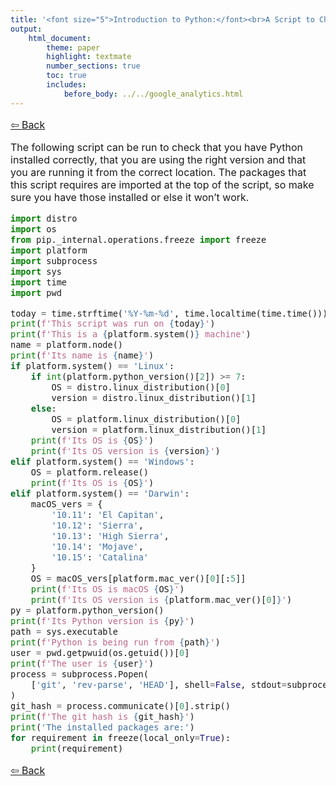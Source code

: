 ```yaml
---
title: '<font size="5">Introduction to Python:</font><br>A Script to Check Your Installation and Packages'
output:
    html_document:
        theme: paper
        highlight: textmate
        number_sections: true
        toc: true
        includes:
            before_body: ../../google_analytics.html
---
```


<font size="3">

[⇦ Back](../../python.html)

The following script can be run to check that you have Python installed correctly, that you are using the right version and that you are running it from the correct location. The packages that this script requires are imported at the top of the script, so make sure you have those installed or else it won't work.

```python
import distro
import os
from pip._internal.operations.freeze import freeze
import platform
import subprocess
import sys
import time
import pwd

today = time.strftime('%Y-%m-%d', time.localtime(time.time()))
print(f'This script was run on {today}')
print(f'This is a {platform.system()} machine')
name = platform.node()
print(f'Its name is {name}')
if platform.system() == 'Linux':
    if int(platform.python_version()[2]) >= 7:
        OS = distro.linux_distribution()[0]
        version = distro.linux_distribution()[1]
    else:
        OS = platform.linux_distribution()[0]
        version = platform.linux_distribution()[1]
    print(f'Its OS is {OS}')
    print(f'Its OS version is {version}')
elif platform.system() == 'Windows':
    OS = platform.release()
    print(f'Its OS is {OS}')
elif platform.system() == 'Darwin':
    macOS_vers = {
        '10.11': 'El Capitan',
        '10.12': 'Sierra',
        '10.13': 'High Sierra',
        '10.14': 'Mojave',
        '10.15': 'Catalina'
    }
    OS = macOS_vers[platform.mac_ver()[0][:5]]
    print(f'Its OS is macOS {OS}')
    print(f'Its OS version is {platform.mac_ver()[0]}')
py = platform.python_version()
print(f'Its Python version is {py}')
path = sys.executable
print(f'Python is being run from {path}')
user = pwd.getpwuid(os.getuid())[0]
print(f'The user is {user}')
process = subprocess.Popen(
    ['git', 'rev-parse', 'HEAD'], shell=False, stdout=subprocess.PIPE
)
git_hash = process.communicate()[0].strip()
print(f'The git hash is {git_hash}')
print('The installed packages are:')
for requirement in freeze(local_only=True):
    print(requirement)
```

[⇦ Back](../../python.html)

</font>
